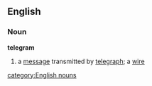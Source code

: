 ==English==
=== Noun ===
'''telegram'''
#a [[message]] transmitted by [[telegraph]]; a [[wire]]
[[category:English nouns]]